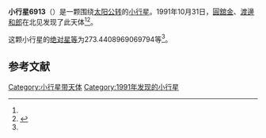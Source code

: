 {{Infobox planet
| bgcolour = #FFFFC0
| name = 6913 Yukawa
| symbol = 
| image = 
| caption = 
| discovery = yes
| discovery_ref = 
| discoverer = [[圓舘金|圓舘金]]、[[渡邊和郎|渡邊和郎]]
| discovery_site = [[北见|北见]] 
| discovered = 1991年10月31日
| designations = yes
| mp_name = 
| named_after = 
| alt_names = 1991 UT3/ 1993 FR16
| mp_category = [[主带小行星|主带小行星]]
| orbit_ref = <ref name="a">[http://ssd.jpl.nasa.gov/sbdb.cgi?sstr=6913 6913 Yukawa] {{Wayback|url=http://ssd.jpl.nasa.gov/sbdb.cgi?sstr=6913 |date=20140922093518 }}，小行星數據庫瀏覽器（JPL Small-Body Database Browser）－[[美国国家航空航天局|美国国家航空航天局]]喷气推进实验室</ref>
| epoch = 2456400.5 (2013年4月18日更新)
| aphelion = {{convert|2.54729050906727|AU|km|3|abbr=on|lk=out}}
| perihelion = {{convert|1.923904939185082|AU|km|3|abbr=on}}
| semimajor = {{convert|2.235597724126176|AU|km|3|abbr=on}}
| eccentricity = 0.139422572
| period = 1220.924799 [[日|日]]<br />3.34[[儒略年|儒略年]]
| avg_speed = 
| inclination = 4.409251732936869
| asc_node = 102.5094460022749
| mean_anomaly = 
| arg_peri = 273.4408969069794
| satellites = 
| physical_characteristics = yes
| dimensions = 
| mass = 
| density = 
| surface_grav = 
| escape_velocity = 
| sidereal_day = 
| axial_tilt = 
| pole_ecliptic_lat = 
| pole_ecliptic_lon = 
| albedo = 
| temperatures= 
| temp_name1 = 
| mean_temp_1 = 
| max_temp_1 = 
| temp_name2 = 
| max_temp_2 = 
| spectral_type = 
| abs_magnitude = 273.4408969069794
}}

'''小行星6913'''（{{lang-en|6913 Yukawa}}）是一颗围绕[[太阳|太阳]][[公转|公转]]的[[小行星|小行星]]。1991年10月31日，[[圓舘金|圓舘金]]、[[渡邊和郎|渡邊和郎]]在北见发现了此天体<ref name="a" /><ref>{{cite news|title=小行星列表|url=http://cfa-www.harvard.edu/iau/lists/NumberedMPs.txt|accessdate=2013-07-08|newspaper=哈佛大学|archive-date=2008-05-17|archive-url=https://web.archive.org/web/20080517010638/http://cfa-www.harvard.edu/iau/lists/NumberedMPs.txt|dead-url=no}}</ref>。

这颗小行星的[[绝对星等|绝对星等]]为273.4408969069794等<ref name="a" />。

==参考文献==
{{reflist}}
{{Minor Planet Number|[[小行星6912|小行星6912]]|[[小行星6914|小行星6914]]}}

{{小天体}}

[[Category:小行星带天体|Category:小行星带天体]]
[[Category:1991年发现的小行星|Category:1991年发现的小行星]]

{{asteroid-stub}}